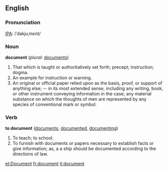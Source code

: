==English==
===Pronunciation===
[[w:IPA|IPA]]: /ˈdakjuˌmɛnt/
===Noun===
'''document'''  (''plural:'' [[documents]])
#That which is taught or authoritatively set forth; precept; instruction; dogma.
#An example for instruction or warning.
#An original or official paper relied upon as the basis, proof, or support of anything else; -- in its most extended sense, including any writing, book, or other instrument conveying information in the case; any material substance on which the thoughts of men are represented by any species of conventional mark or symbol.

===Verb===
'''to document'''  ([[documents]], [[documented]], [[documenting]])
#To teach; to school.
#To furnish with documents or papers necessary to establish facts or give information; as, a a ship should be documented according to the directions of law.

[[et:Document]]
[[fr:document]]
[[it:document]]